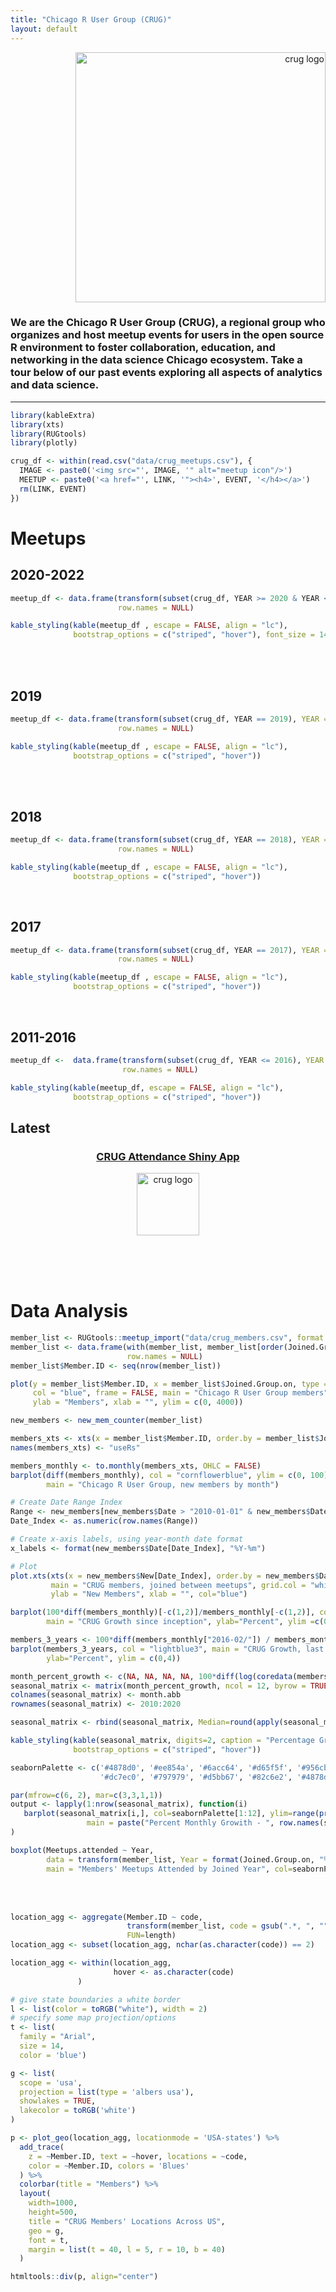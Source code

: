 ```yaml
---
title: "Chicago R User Group (CRUG)"
layout: default
---
```


<style type="text/css">
.main-container {
  max-width: 1200px;
  margin-left: auto;
  margin-right: auto;
}

@media (max-width:1200px) and (min-width:760px) {
  #navbar > ul > li > a {
     font-size: 0;
     display:inline-block;
  }
  .fa { font-size: initial; }
  
  .plotly.html-widget {
     max-width: 100%;
     height: 200px;
  }
}
</style>

<div style="text-align:right"><img src="images/CRUG_IBM.png" alt="crug logo" width="400px"/></div>


### We are the Chicago R User Group (CRUG), a regional group who organizes and host meetup events for users in the open source R environment to foster collaboration, education, and networking in the data science Chicago ecosystem. Take a tour below of our past events exploring all aspects of analytics and data science.

---

```r
library(kableExtra)
library(xts)
library(RUGtools)
library(plotly)
```


```r
crug_df <- within(read.csv("data/crug_meetups.csv"), {
  IMAGE <- paste0('<img src="', IMAGE, '" alt="meetup icon"/>')
  MEETUP <- paste0('<a href="', LINK, '"><h4>', EVENT, '</h4></a>')
  rm(LINK, EVENT)
})
```

# Meetups {.tabset .tabset-fade .tabset-pills}

## 2020-2022


```r
meetup_df <- data.frame(transform(subset(crug_df, YEAR >= 2020 & YEAR <= 2022), YEAR = NULL)[c("MEETUP", "IMAGE")],
                        row.names = NULL)

kable_styling(kable(meetup_df , escape = FALSE, align = "lc"),
              bootstrap_options = c("striped", "hover"), font_size = 14)
```

<br/>
<br/>

## 2019


```r
meetup_df <- data.frame(transform(subset(crug_df, YEAR == 2019), YEAR = NULL)[c("MEETUP", "IMAGE")],
                        row.names = NULL)

kable_styling(kable(meetup_df , escape = FALSE, align = "lc"),
              bootstrap_options = c("striped", "hover"))
```

<br/>
<br/>


## 2018

```r
meetup_df <- data.frame(transform(subset(crug_df, YEAR == 2018), YEAR = NULL)[c("MEETUP", "IMAGE")],
                        row.names = NULL)

kable_styling(kable(meetup_df , escape = FALSE, align = "lc"),
              bootstrap_options = c("striped", "hover"))
```


<br/>


## 2017

```r
meetup_df <- data.frame(transform(subset(crug_df, YEAR == 2017), YEAR = NULL)[c("MEETUP", "IMAGE")],
                        row.names = NULL)

kable_styling(kable(meetup_df , escape = FALSE, align = "lc"),
              bootstrap_options = c("striped", "hover"))
```


<br/>


## 2011-2016

```r
meetup_df <-  data.frame(transform(subset(crug_df, YEAR <= 2016), YEAR = NULL)[c("MEETUP", "IMAGE")],
                         row.names = NULL)

kable_styling(kable(meetup_df, escape = FALSE, align = "lc"),
              bootstrap_options = c("striped", "hover"))
```

## Latest

<div style="text-align:center"><a href="https://parfaitg.shinyapps.io/CRUG_Attendance_App/" target="_blank"><h3>CRUG Attendance Shiny App</h3><img src="images/r_shiny.png" width="100px" alt="crug logo"/></a></div>

<br/>
<br/>
<br/>


# Data Analysis


```r
member_list <- RUGtools::meetup_import("data/crug_members.csv", format = "%B %d, %Y")
member_list <- data.frame(with(member_list, member_list[order(Joined.Group.on),]),
                          row.names = NULL)
member_list$Member.ID <- seq(nrow(member_list))
```


```r
plot(y = member_list$Member.ID, x = member_list$Joined.Group.on, type = "l", lwd=2, 
     col = "blue", frame = FALSE, main = "Chicago R User Group members", 
     ylab = "Members", xlab = "", ylim = c(0, 4000))
```


```r
new_members <- new_mem_counter(member_list)
```


```r
members_xts <- xts(x = member_list$Member.ID, order.by = member_list$Joined.Group.on)
names(members_xts) <- "useRs"

members_monthly <- to.monthly(members_xts, OHLC = FALSE)
barplot(diff(members_monthly), col = "cornflowerblue", ylim = c(0, 100),
        main = "Chicago R User Group, new members by month")
```


```r
# Create Date Range Index
Range <- new_members[new_members$Date > "2010-01-01" & new_members$Date <= Sys.Date(),]
Date_Index <- as.numeric(row.names(Range))

# Create x-axis labels, using year-month date format
x_labels <- format(new_members$Date[Date_Index], "%Y-%m")

# Plot
plot.xts(xts(x = new_members$New[Date_Index], order.by = new_members$Date[Date_Index]),
         main = "CRUG members, joined between meetups", grid.col = "white",
         ylab = "New Members", xlab = "", col="blue")
```


```r
barplot(100*diff(members_monthly)[-c(1,2)]/members_monthly[-c(1,2)], col = "lightblue3",
        main = "CRUG Growth since inception", ylab="Percent", ylim =c(0, 20))
```

```r
members_3_years <- 100*diff(members_monthly["2016-02/"]) / members_monthly["2016-02/"]
barplot(members_3_years, col = "lightblue3", main = "CRUG Growth, last 4 years", 
        ylab="Percent", ylim = c(0,4))
```


```r
month_percent_growth <- c(NA, NA, NA, NA, 100*diff(log(coredata(members_monthly))), rep(NA, 10))
seasonal_matrix <- matrix(month_percent_growth, ncol = 12, byrow = TRUE)
colnames(seasonal_matrix) <- month.abb
rownames(seasonal_matrix) <- 2010:2020

seasonal_matrix <- rbind(seasonal_matrix, Median=round(apply(seasonal_matrix, 2, median, na.rm=TRUE), 2))

kable_styling(kable(seasonal_matrix, digits=2, caption = "Percentage Growth per Month"),
              bootstrap_options = c("striped", "hover"))
```

```r
seabornPalette <- c('#4878d0', '#ee854a', '#6acc64', '#d65f5f', '#956cb4', '#8c613c', 
                    '#dc7ec0', '#797979', '#d5bb67', '#82c6e2', '#4878d0', '#ee854a')

par(mfrow=c(6, 2), mar=c(3,3,1,1))
output <- lapply(1:nrow(seasonal_matrix), function(i)
   barplot(seasonal_matrix[i,], col=seabornPalette[1:12], ylim=range(pretty(c(0, seasonal_matrix[i,]))),
                 main = paste("Percent Monthly Growith - ", row.names(seasonal_matrix)[i]), beside=TRUE)
)
```



```r
boxplot(Meetups.attended ~ Year, 
        data = transform(member_list, Year = format(Joined.Group.on, "%Y")),
        main = "Members' Meetups Attended by Joined Year", col=seabornPalette)
```

<br/>
<br/>


```r
location_agg <- aggregate(Member.ID ~ code,
                          transform(member_list, code = gsub(".*, ", "", member_list$Location)),
                          FUN=length)
location_agg <- subset(location_agg, nchar(as.character(code)) == 2)

location_agg <- within(location_agg, 
                       hover <- as.character(code)
               )
```


```r
# give state boundaries a white border
l <- list(color = toRGB("white"), width = 2)
# specify some map projection/options
t <- list(
  family = "Arial",
  size = 14,
  color = 'blue')

g <- list(
  scope = 'usa',
  projection = list(type = 'albers usa'),
  showlakes = TRUE,
  lakecolor = toRGB('white')
)

p <- plot_geo(location_agg, locationmode = 'USA-states') %>%
  add_trace(
    z = ~Member.ID, text = ~hover, locations = ~code,
    color = ~Member.ID, colors = 'Blues'
  ) %>%
  colorbar(title = "Members") %>%
  layout(
    width=1000,
    height=500,
    title = "CRUG Members' Locations Across US",
    geo = g,
    font = t,
    margin = list(t = 40, l = 5, r = 10, b = 40)
  )

htmltools::div(p, align="center")
```

<br/>
<br/>
